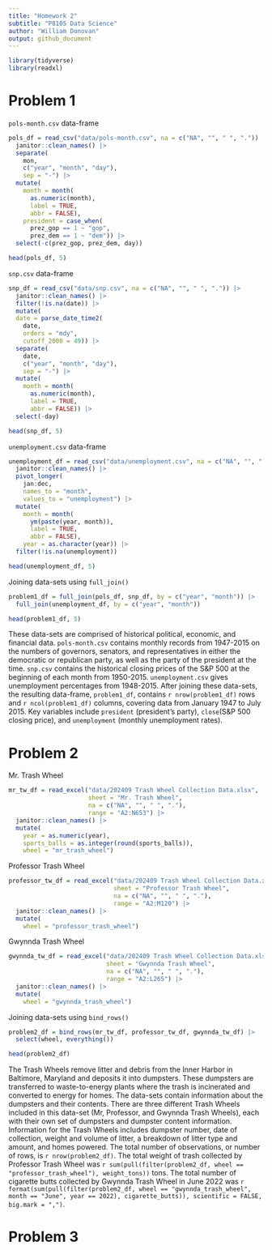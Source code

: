 ```yaml
---
title: "Homework 2"
subtitle: "P8105 Data Science"
author: "William Donovan"
output: github_document
---
```


```r
library(tidyverse)
library(readxl)
```

# Problem 1

`pols-month.csv` data-frame
```r
pols_df = read_csv("data/pols-month.csv", na = c("NA", "", " ", ".")) |>
  janitor::clean_names() |>
  separate(
    mon, 
    c("year", "month", "day"), 
    sep = "-") |>
  mutate(
    month = month(
      as.numeric(month),
      label = TRUE,
      abbr = FALSE),
    president = case_when(
      prez_gop == 1 ~ "gop",
      prez_dem == 1 ~ "dem")) |>
  select(-c(prez_gop, prez_dem, day))

head(pols_df, 5)
```

`snp.csv` data-frame
```r
snp_df = read_csv("data/snp.csv", na = c("NA", "", " ", ".")) |>
  janitor::clean_names() |>
  filter(!is.na(date)) |>
  mutate(
  date = parse_date_time2(
    date, 
    orders = "mdy", 
    cutoff_2000 = 49)) |>
  separate(
    date,
    c("year", "month", "day"),
    sep = "-") |>
  mutate(
    month = month(
      as.numeric(month),
      label = TRUE,
      abbr = FALSE)) |>
  select(-day)

head(snp_df, 5)
```

`unemployment.csv` data-frame
```r
unemployment_df = read_csv("data/unemployment.csv", na = c("NA", "", " ", ".")) |>
  janitor::clean_names() |>
  pivot_longer(
    jan:dec,
    names_to = "month",
    values_to = "unemployment") |>
  mutate(
    month = month(
      ym(paste(year, month)),
      label = TRUE,
      abbr = FALSE),
    year = as.character(year)) |>
  filter(!is.na(unemployment))

head(unemployment_df, 5)
```

Joining data-sets using `full_join()`
```r
problem1_df = full_join(pols_df, snp_df, by = c("year", "month")) |>
  full_join(unemployment_df, by = c("year", "month"))

head(problem1_df, 5)
```

These data-sets are comprised of historical political, economic, and financial data. `pols-month.csv` contains monthly records from 1947-2015 on the numbers of governors, senators, and representatives in either the democratic or republican party, as well as the party of the president at the time. `snp.csv` contains the historical closing prices of the S&P 500 at the beginning of each month from 1950-2015. `unemployment.csv` gives unemployment percentages from 1948-2015. After joining these data-sets, the resulting data-frame, `problem1_df`, contains `r nrow(problem1_df)` rows and `r ncol(problem1_df)` columns, covering data from January 1947 to July 2015. Key variables include `president` (president's party), `close`(S&P 500 closing price), and `unemployment` (monthly unemployment rates).

# Problem 2

Mr. Trash Wheel
```r
mr_tw_df = read_excel("data/202409 Trash Wheel Collection Data.xlsx",
                      sheet = "Mr. Trash Wheel",
                      na = c("NA", "", " ", "."),
                      range = "A2:N653") |>
  janitor::clean_names() |>
  mutate(
    year = as.numeric(year),
    sports_balls = as.integer(round(sports_balls)),
    wheel = "mr_trash_wheel")
```

Professor Trash Wheel
```r
professor_tw_df = read_excel("data/202409 Trash Wheel Collection Data.xlsx",
                             sheet = "Professor Trash Wheel",
                             na = c("NA", "", " ", "."),
                             range = "A2:M120") |>
  janitor::clean_names() |>
  mutate(
    wheel = "professor_trash_wheel")
```

Gwynnda Trash Wheel
```r
gwynnda_tw_df = read_excel("data/202409 Trash Wheel Collection Data.xlsx",
                           sheet = "Gwynnda Trash Wheel",
                           na = c("NA", "", " ", "."),
                           range = "A2:L265") |>
  janitor::clean_names() |>
  mutate(
    wheel = "gwynnda_trash_wheel")
```

Joining data-sets using `bind_rows()`
```r
problem2_df = bind_rows(mr_tw_df, professor_tw_df, gwynnda_tw_df) |>
  select(wheel, everything())

head(problem2_df)
```

The Trash Wheels remove litter and debris from the Inner Harbor in Baltimore, Maryland and deposits it into dumpsters. These dumpsters are transferred to waste-to-energy plants where the trash is incinerated and converted to energy for homes. The data-sets contain information about the dumpsters and their contents. There are three different Trash Wheels included in this data-set (Mr, Professor, and Gwynnda Trash Wheels), each with their own set of dumpsters and dumpster content information. Information for the Trash Wheels includes dumpster number, date of collection, weight and volume of litter, a breakdown of litter type and amount, and homes powered. The total number of observations, or number of rows, is `r nrow(problem2_df)`. The total weight of trash collected by Professor Trash Wheel was `r sum(pull(filter(problem2_df, wheel == "professor_trash_wheel"), weight_tons))` tons. The total number of cigarette butts collected by Gwynnda Trash Wheel in June 2022 was `r format(sum(pull(filter(problem2_df, wheel == "gwynnda_trash_wheel", month == "June", year == 2022), cigarette_butts)), scientific = FALSE, big.mark = ",")`.

# Problem 3



